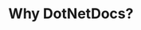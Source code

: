 ---
title: Why DotNetDocs?
sidebarTitle: Why DotNetDocs?
description: Expanding your documention experience with Conceptual Docs
icon: square-question
---